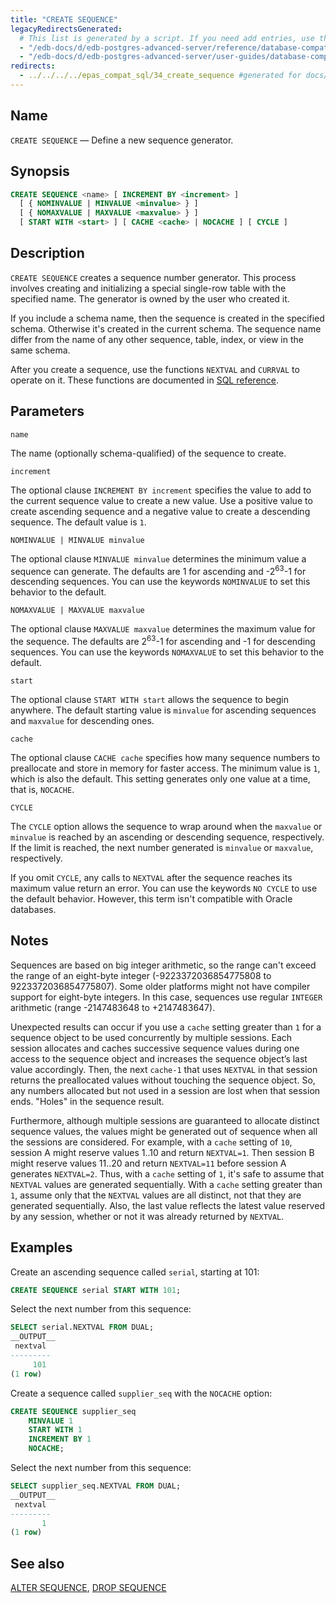 ```yaml
---
title: "CREATE SEQUENCE"
legacyRedirectsGenerated:
  # This list is generated by a script. If you need add entries, use the `legacyRedirects` key.
  - "/edb-docs/d/edb-postgres-advanced-server/reference/database-compatibility-for-oracle-developers-reference-guide/9.6/Database_Compatibility_for_Oracle_Developers_Reference_Guide.1.048.html"
  - "/edb-docs/d/edb-postgres-advanced-server/user-guides/database-compatibility-for-oracle-developers-guide/9.5/Database_Compatibility_for_Oracle_Developers_Guide.1.076.html"
redirects:
  - ../../../../epas_compat_sql/34_create_sequence #generated for docs/epas/reorg-role-use-case-mode
---
```


<div id="create_sequence" class="registered_link"></div>

## Name

`CREATE SEQUENCE` &mdash; Define a new sequence generator.

## Synopsis

```sql
CREATE SEQUENCE <name> [ INCREMENT BY <increment> ]
  [ { NOMINVALUE | MINVALUE <minvalue> } ]
  [ { NOMAXVALUE | MAXVALUE <maxvalue> } ]
  [ START WITH <start> ] [ CACHE <cache> | NOCACHE ] [ CYCLE ]
```

## Description

`CREATE SEQUENCE` creates a sequence number generator. This process involves creating and initializing a special single-row table with the specified name. The generator is owned by the user who created it.

If you include a schema name, then the sequence is created in the specified schema. Otherwise it's created in the current schema. The sequence name differ from the name of any other sequence, table, index, or view in the same schema.

After you create a sequence, use the functions `NEXTVAL` and `CURRVAL` to operate on it. These functions are documented in [SQL reference](../../sql_reference/03_functions_and_operators/09_sequence_manipulation_functions/).

## Parameters

`name`

 The name (optionally schema-qualified) of the sequence to create.

`increment`

 The optional clause `INCREMENT BY increment` specifies the value to add to the current sequence value to create a new value. Use a positive value to create ascending sequence and a negative value to create a descending sequence. The default value is `1`.

`NOMINVALUE | MINVALUE minvalue`

 The optional clause `MINVALUE minvalue` determines the minimum value a sequence can generate. The defaults are 1 for ascending and -2<sup>63</sup>-1 for descending sequences. You can use the keywords `NOMINVALUE` to set this behavior to the default.

`NOMAXVALUE | MAXVALUE maxvalue`

 The optional clause `MAXVALUE maxvalue` determines the maximum value for the sequence. The defaults are 2<sup>63</sup>-1 for ascending and -1 for descending sequences. You can use the keywords `NOMAXVALUE` to set this behavior to the default.

`start`

 The optional clause `START WITH start` allows the sequence to begin anywhere. The default starting value is `minvalue` for ascending sequences and `maxvalue` for descending ones.

`cache`

 The optional clause `CACHE cache` specifies how many sequence numbers to preallocate and store in memory for faster access. The minimum value is `1`, which is also the default. This setting generates only one value at a time, that is, `NOCACHE`.

`CYCLE`

 The `CYCLE` option allows the sequence to wrap around when the `maxvalue` or `minvalue` is reached by an ascending or descending sequence, respectively. If the limit is reached, the next number generated is `minvalue` or `maxvalue`, respectively.

 If you omit `CYCLE`, any calls to `NEXTVAL` after the sequence reaches its maximum value return an error. You can use the keywords `NO CYCLE` to use the default behavior. However, this term isn't compatible with Oracle databases.

## Notes

Sequences are based on big integer arithmetic, so the range can't exceed the range of an eight-byte integer (-9223372036854775808 to 9223372036854775807). Some older platforms might not have compiler support for eight-byte integers. In this case, sequences use regular `INTEGER` arithmetic (range -2147483648 to +2147483647).

Unexpected results can occur if you use a `cache` setting greater than `1` for a sequence object to be used concurrently by multiple sessions. Each session allocates and caches successive sequence values during one access to the sequence object and increases the sequence object’s last value accordingly. Then, the next `cache-1` that uses `NEXTVAL` in that session returns the preallocated values without touching the sequence object. So, any numbers allocated but not used in a session are lost when that session ends. "Holes" in the sequence result.

Furthermore, although multiple sessions are guaranteed to allocate distinct sequence values, the values might be generated out of sequence when all the sessions are considered. For example, with a `cache` setting of `10`, session A might reserve values 1..10 and return `NEXTVAL=1`. Then session B might reserve values 11..20 and return `NEXTVAL=11` before session A generates `NEXTVAL=2`. Thus, with a `cache` setting of `1`, it's safe to assume that `NEXTVAL` values are generated sequentially. With a `cache` setting greater than `1`, assume only that the `NEXTVAL` values are all distinct, not that they are generated sequentially. Also, the last value reflects the latest value reserved by any session, whether or not it was already returned by `NEXTVAL`.

## Examples

Create an ascending sequence called `serial`, starting at 101:

```sql
CREATE SEQUENCE serial START WITH 101;
```

Select the next number from this sequence:

```sql
SELECT serial.NEXTVAL FROM DUAL;
__OUTPUT__
 nextval
---------
     101
(1 row)
```

Create a sequence called `supplier_seq` with the `NOCACHE` option:

```sql
CREATE SEQUENCE supplier_seq
    MINVALUE 1
    START WITH 1
    INCREMENT BY 1
    NOCACHE;
```

Select the next number from this sequence:

```sql
SELECT supplier_seq.NEXTVAL FROM DUAL;
__OUTPUT__
 nextval
---------
       1
(1 row)
```

## See also

[ALTER SEQUENCE](10_alter_sequence/#alter_sequence), [DROP SEQUENCE](56_drop_sequence/#drop_sequence)

